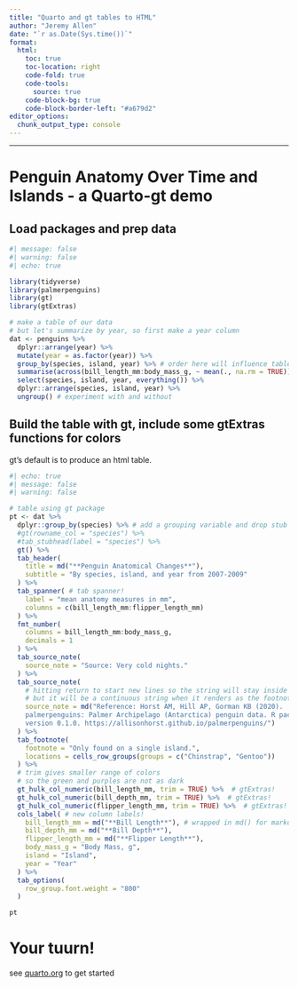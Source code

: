 ```yaml
---
title: "Quarto and gt tables to HTML"
author: "Jeremy Allen"
date: "`r as.Date(Sys.time())`"
format:
  html:
    toc: true
    toc-location: right
    code-fold: true
    code-tools:
      source: true
    code-block-bg: true
    code-block-border-left: "#a679d2"
editor_options: 
  chunk_output_type: console
---
```


---

# Penguin Anatomy Over Time and Islands - a Quarto-gt demo

## Load packages and prep data

```r
#| message: false
#| warning: false
#| echo: true

library(tidyverse)
library(palmerpenguins)
library(gt)
library(gtExtras)

# make a table of our data
# but let's summarize by year, so first make a year column
dat <- penguins %>%
  dplyr::arrange(year) %>% 
  mutate(year = as.factor(year)) %>% 
  group_by(species, island, year) %>% # order here will influence table output
  summarise(across(bill_length_mm:body_mass_g, ~ mean(., na.rm = TRUE))) %>%
  select(species, island, year, everything()) %>% 
  dplyr::arrange(species, island, year) %>% 
  ungroup() # experiment with and without
```

## Build the table with gt, include some gtExtras functions for colors

gt's default is to produce an html table.

```r
#| echo: true
#| message: false
#| warning: false

# table using gt package
pt <- dat %>% 
  dplyr::group_by(species) %>% # add a grouping variable and drop stub info
  #gt(rowname_col = "species") %>%
  #tab_stubhead(label = "species") %>%
  gt() %>% 
  tab_header(
    title = md("**Penguin Anatomical Changes**"),
    subtitle = "By species, island, and year from 2007-2009"
  ) %>%
  tab_spanner( # tab spanner!
    label = "mean anatomy measures in mm",
    columns = c(bill_length_mm:flipper_length_mm)
  ) %>% 
  fmt_number(
    columns = bill_length_mm:body_mass_g,
    decimals = 1
  ) %>% 
  tab_source_note(
    source_note = "Source: Very cold nights."
  ) %>%
  tab_source_note(
    # hitting return to start new lines so the string will stay inside the PDF
    # but it will be a continuous string when it renders as the footnote
    source_note = md("Reference: Horst AM, Hill AP, Gorman KB (2020). 
    palmerpenguins: Palmer Archipelago (Antarctica) penguin data. R package
    version 0.1.0. https://allisonhorst.github.io/palmerpenguins/")
  ) %>% 
  tab_footnote(
    footnote = "Only found on a single island.",
    locations = cells_row_groups(groups = c("Chinstrap", "Gentoo"))
  ) %>%
  # trim gives smaller range of colors
  # so the green and purples are not as dark
  gt_hulk_col_numeric(bill_length_mm, trim = TRUE) %>%  # gtExtras!
  gt_hulk_col_numeric(bill_depth_mm, trim = TRUE) %>%  # gtExtras!
  gt_hulk_col_numeric(flipper_length_mm, trim = TRUE) %>%  # gtExtras!
  cols_label( # new column labels!
    bill_length_mm = md("**Bill Length**"), # wrapped in md() for markdown
    bill_depth_mm = md("**Bill Depth**"),
    flipper_length_mm = md("**Flipper Length**"),
    body_mass_g = "Body Mass, g",
    island = "Island",
    year = "Year"
  ) %>% 
  tab_options(
    row_group.font.weight = "800"
  )

pt
```

# Your tuurn!
see [quarto.org](https://quarto.org/) to get started  

